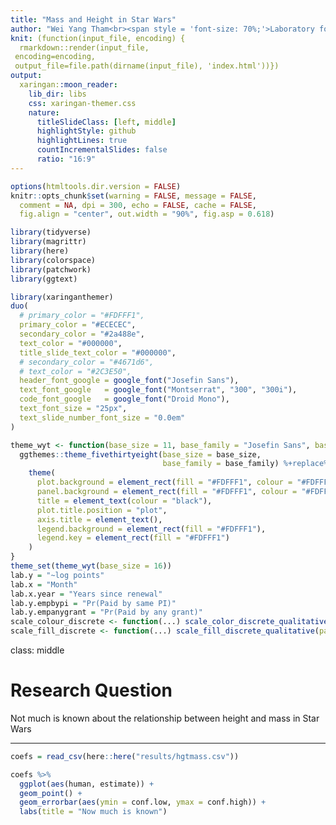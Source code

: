 ```yaml
---
title: "Mass and Height in Star Wars"
author: "Wei Yang Tham<br><span style = 'font-size: 70%;'>Laboratory for Innovation Sciences at Harvard</span>"
knit: (function(input_file, encoding) {
  rmarkdown::render(input_file,
 encoding=encoding,
 output_file=file.path(dirname(input_file), 'index.html'))})
output:
  xaringan::moon_reader:
    lib_dir: libs
    css: xaringan-themer.css
    nature:
      titleSlideClass: [left, middle]
      highlightStyle: github
      highlightLines: true
      countIncrementalSlides: false
      ratio: "16:9"
---
```


```r
options(htmltools.dir.version = FALSE)
knitr::opts_chunk$set(warning = FALSE, message = FALSE, 
  comment = NA, dpi = 300, echo = FALSE, cache = FALSE,
  fig.align = "center", out.width = "90%", fig.asp = 0.618)
```

```r
library(tidyverse)
library(magrittr)
library(here)
library(colorspace)
library(patchwork)
library(ggtext)
```


```r
library(xaringanthemer)
duo(
  # primary_color = "#FDFFF1",
  primary_color = "#ECECEC",
  secondary_color = "#2a488e",
  text_color = "#000000",
  title_slide_text_color = "#000000", 
  # secondary_color = "#4671d6",
  # text_color = "#2C3E50",
  header_font_google = google_font("Josefin Sans"),
  text_font_google   = google_font("Montserrat", "300", "300i"),
  code_font_google   = google_font("Droid Mono"),
  text_font_size = "25px", 
  text_slide_number_font_size = "0.0em"
)
```

```r
theme_wyt <- function(base_size = 11, base_family = "Josefin Sans", base_line_size = base_size/22, base_rect_size = base_size/22){
  ggthemes::theme_fivethirtyeight(base_size = base_size,
                                  base_family = base_family) %+replace%
    theme(
      plot.background = element_rect(fill = "#FDFFF1", colour = "#FDFFF1"),
      panel.background = element_rect(fill = "#FDFFF1", colour = "#FDFFF1"),
      title = element_text(colour = "black"),
      plot.title.position = "plot",
      axis.title = element_text(), 
      legend.background = element_rect(fill = "#FDFFF1"), 
      legend.key = element_rect(fill = "#FDFFF1")
    )
}
theme_set(theme_wyt(base_size = 16))
lab.y = "~log points"
lab.x = "Month"
lab.x.year = "Years since renewal"
lab.y.empbypi = "Pr(Paid by same PI)"
lab.y.empanygrant = "Pr(Paid by any grant)"
scale_colour_discrete <- function(...) scale_color_discrete_qualitative(palette="Dark 3")
scale_fill_discrete <- function(...) scale_fill_discrete_qualitative(palette="Dark 3")
```

class: middle

# Research Question

Not much is known about the relationship between height and mass in Star Wars

---

```r
coefs = read_csv(here::here("results/hgtmass.csv"))

coefs %>% 
  ggplot(aes(human, estimate)) + 
  geom_point() + 
  geom_errorbar(aes(ymin = conf.low, ymax = conf.high)) + 
  labs(title = "Now much is known")
```

